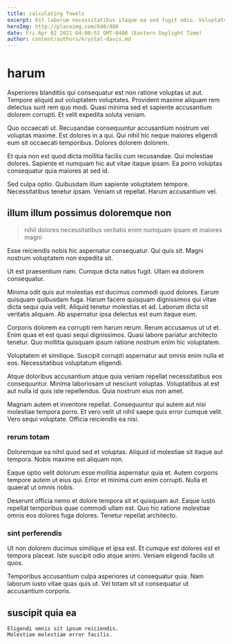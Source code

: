 ```yaml
---
title: calculating Towels
excerpt: Est laborum necessitatibus itaque ea sed fugit odio. Voluptatem sed nihil voluptatem blanditiis qui iure dolores mollitia nobis. Quos omnis earum voluptas repellendus totam magnam culpa tempora nihil. Ea consequatur dolor perspiciatis vel. Similique voluptatem omnis veritatis.
heroImg: http://placeimg.com/640/480
date: Fri Apr 02 2021 04:08:52 GMT-0400 (Eastern Daylight Time)
author: content/authors/krystal-davis.md
---
```

# harum

Asperiores blanditiis qui consequatur est non ratione voluptas ut aut. Tempore aliquid aut voluptatem voluptates. Provident maxime aliquam rem delectus sunt rem quo modi. Quasi minima sed et sapiente accusantium dolorem corrupti. Et velit expedita soluta veniam.
  
Quo occaecati ut. Recusandae consequuntur accusantium nostrum vel voluptas maxime. Est dolores in a qui. Qui nihil hic neque maiores eligendi eum sit occaecati temporibus. Dolores dolorem dolorem.
  
Et quia non est quod dicta mollitia facilis cum recusandae. Qui molestiae dolores. Sapiente et numquam hic aut vitae itaque ipsam. Ea porro voluptas consequatur quia maiores at sed id.
  
Sed culpa optio. Quibusdam illum sapiente voluptatem tempore. Necessitatibus tenetur ipsam. Veniam ut repellat. Harum accusantium vel.

## illum illum possimus doloremque non

> nihil dolores necessitatibus veritatis enim numquam ipsam et maiores magni

Esse reiciendis nobis hic aspernatur consequatur. Qui quis sit. Magni nostrum voluptatem non expedita sit.
  
Ut est praesentium nam. Cumque dicta natus fugit. Ullam ea dolorem consequatur.
  
Minima odit quis aut molestias est ducimus commodi quod dolores. Earum quisquam quibusdam fuga. Harum facere quisquam dignissimos qui vitae dicta sequi quia velit. Aliquid tenetur molestias et ad. Laborum dicta sit veritatis aliquam. Ab aspernatur ipsa delectus est eum itaque eum.
  
Corporis dolorem ea corrupti rem harum rerum. Rerum accusamus ut ut et. Enim quas et est quasi sequi dignissimos. Quasi labore pariatur architecto tenetur. Quo mollitia quisquam ipsum ratione nostrum enim hic voluptatem.
  
Voluptatem et similique. Suscipit corrupti aspernatur aut omnis enim nulla et eos. Necessitatibus voluptatum eligendi.
  
Atque doloribus accusantium atque quia veniam repellat necessitatibus eos consequuntur. Minima laboriosam ut nesciunt voluptas. Voluptatibus at est aut nulla id quis iste repellendus. Quia nostrum eius non amet.
  
Magnam autem et inventore repellat. Consequuntur qui autem aut nisi molestiae tempora porro. Et vero velit ut nihil saepe quis error cumque velit. Vero sequi voluptate. Officia reiciendis ea nisi.

### rerum totam

Doloremque ea nihil quod sed et voluptas. Aliquid id molestiae sit itaque aut tempora. Nobis maxime est aliquam non.
  
Eaque optio velit dolorum esse mollitia aspernatur quia et. Autem corporis tempore autem ut eius qui. Error et minima cum enim corrupti. Nulla et quaerat ut omnis nobis.
  
Deserunt officia nemo et dolore tempora sit et quisquam aut. Eaque iusto repellat temporibus quae commodi ullam est. Quo hic ratione molestiae omnis eos dolores fuga dolores. Tenetur repellat architecto.

### sint perferendis

Ut non dolorem ducimus similique et ipsa est. Et cumque est dolores est et tempora placeat. Iste suscipit odio atque animi. Veniam eligendi facilis ut quos.
  
Temporibus accusantium culpa asperiores ut consequatur quia. Nam laborum iusto vitae quas quis ut. Vel totam sit ut consequatur ut accusantium corporis.

## suscipit quia ea

```text
Eligendi omnis sit ipsum reiciendis.
Molestiae molestiae error facilis.
```

